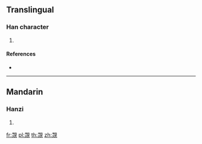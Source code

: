 {{character info/new}}
==Translingual==

===Han character===
{{Han char|rn=147|rad=見|as=07|sn=14|four=16810|canj=MFBUU,XMFBU}}

# {{defn|Han|sort=見07}}

====References====
* {{Han ref|kx=1135.110|dkj=34864|hdz=63668.140|uh=899D|ud=35229|bh=E443|bd=58435}}

----

==Mandarin==

===Hanzi===
{{cmn-hanzi|pin=[[lián]] ([[lian2]])|wg=lien<sup>2</sup>}}

# {{defn|lang=cmn|sort=見07}}

[[fr:覝]]
[[pl:覝]]
[[th:覝]]
[[zh:覝]]